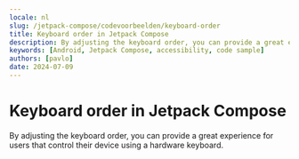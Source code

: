 ```yaml
---
locale: nl
slug: /jetpack-compose/codevoorbeelden/keyboard-order
title: Keyboard order in Jetpack Compose
description: By adjusting the keyboard order, you can provide a great experience for users that control their device using a hardware keyboard.
keywords: [Android, Jetpack Compose, accessibility, code sample]
authors: [pavlo]
date: 2024-07-09
---
```


# Keyboard order in Jetpack Compose

By adjusting the keyboard order, you can provide a great experience for users that control their device using a hardware keyboard.

<CodeSample id="keyboard-order" framework="jetpack-compose" locale="nl"/>
